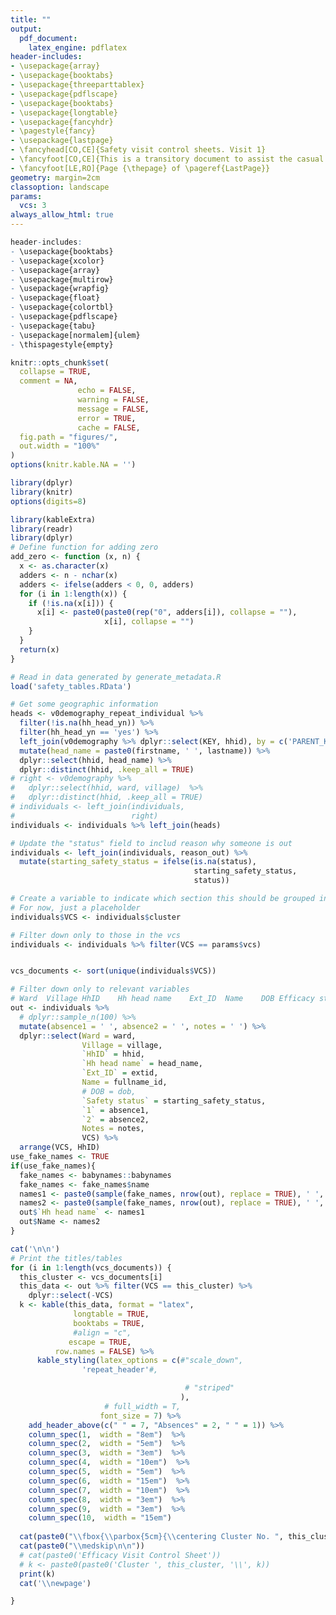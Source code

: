```yaml
---
title: ""
output: 
  pdf_document:
    latex_engine: pdflatex
header-includes:
- \usepackage{array}
- \usepackage{booktabs}
- \usepackage{threeparttablex}
- \usepackage{pdflscape}
- \usepackage{booktabs}
- \usepackage{longtable}
- \usepackage{fancyhdr}
- \pagestyle{fancy}
- \usepackage{lastpage}
- \fancyhead[CO,CE]{Safety visit control sheets. Visit 1}
- \fancyfoot[CO,CE]{This is a transitory document to assist the casual laborers with household identification.\\This document will not be retained in the study investigator site file (ISF).\\Bohemia Safety Visit Control Sheets Version 2.0. Date = \today\\}
- \fancyfoot[LE,RO]{Page {\thepage} of \pageref{LastPage}}
geometry: margin=2cm
classoption: landscape
params:
  vcs: 3
always_allow_html: true
---
```


\thispagestyle{fancy}


```r
header-includes:
- \usepackage{booktabs}
- \usepackage{xcolor}
- \usepackage{array}
- \usepackage{multirow}
- \usepackage{wrapfig}
- \usepackage{float}
- \usepackage{colortbl}
- \usepackage{pdflscape}
- \usepackage{tabu}
- \usepackage[normalem]{ulem}
- \thispagestyle{empty}

```


```r
knitr::opts_chunk$set(
  collapse = TRUE,
  comment = NA, 
               echo = FALSE, 
               warning = FALSE, 
               message = FALSE, 
               error = TRUE, 
               cache = FALSE,
  fig.path = "figures/",
  out.width = "100%"
)
options(knitr.kable.NA = '')
```



```r
library(dplyr)
library(knitr)
options(digits=8)

library(kableExtra)
library(readr)
library(dplyr)
# Define function for adding zero
add_zero <- function (x, n) {
  x <- as.character(x)
  adders <- n - nchar(x)
  adders <- ifelse(adders < 0, 0, adders)
  for (i in 1:length(x)) {
    if (!is.na(x[i])) {
      x[i] <- paste0(paste0(rep("0", adders[i]), collapse = ""),
                     x[i], collapse = "")
    }
  }
  return(x)
}
```

```r
# Read in data generated by generate_metadata.R
load('safety_tables.RData')

# Get some geographic information
heads <- v0demography_repeat_individual %>%
  filter(!is.na(hh_head_yn)) %>%
  filter(hh_head_yn == 'yes') %>%
  left_join(v0demography %>% dplyr::select(KEY, hhid), by = c('PARENT_KEY' = 'KEY')) %>%
  mutate(head_name = paste0(firstname, ' ', lastname)) %>%
  dplyr::select(hhid, head_name) %>%
  dplyr::distinct(hhid, .keep_all = TRUE)
# right <- v0demography %>% 
#   dplyr::select(hhid, ward, village)  %>%
#   dplyr::distinct(hhid, .keep_all = TRUE)
# individuals <- left_join(individuals,
#                          right) 
individuals <- individuals %>% left_join(heads)

# Update the "status" field to includ reason why someone is out
individuals <- left_join(individuals, reason_out) %>%
  mutate(starting_safety_status = ifelse(is.na(status),
                                         starting_safety_status,
                                         status))

# Create a variable to indicate which section this should be grouped in for printing
# For now, just a placeholder
individuals$VCS <- individuals$cluster

# Filter down only to those in the vcs
individuals <- individuals %>% filter(VCS == params$vcs)


vcs_documents <- sort(unique(individuals$VCS))

# Filter down only to relevant variables
# Ward	Village	HhID	Hh head name	Ext_ID	Name	DOB	Efficacy status	Absences		Notes
out <- individuals %>%
  # dplyr::sample_n(100) %>%
  mutate(absence1 = ' ', absence2 = ' ', notes = ' ') %>%
  dplyr::select(Ward = ward, 
                Village = village,
                `HhID` = hhid,
                `Hh head name` = head_name,
                `Ext_ID` = extid,
                Name = fullname_id,
                # DOB = dob,
                `Safety status` = starting_safety_status,
                `1` = absence1, 
                `2` = absence2,
                Notes = notes,
                VCS) %>%
  arrange(VCS, HhID)
use_fake_names <- TRUE
if(use_fake_names){
  fake_names <- babynames::babynames
  fake_names <- fake_names$name
  names1 <- paste0(sample(fake_names, nrow(out), replace = TRUE), ' ', sample(fake_names, nrow(out), replace = TRUE))
  names2 <- paste0(sample(fake_names, nrow(out), replace = TRUE), ' ', sample(fake_names, nrow(out), replace = TRUE))
  out$`Hh head name` <- names1
  out$Name <- names2
}
```


```r
cat('\n\n')
# Print the titles/tables
for (i in 1:length(vcs_documents)) {
  this_cluster <- vcs_documents[i]
  this_data <- out %>% filter(VCS == this_cluster) %>%
    dplyr::select(-VCS)
  k <- kable(this_data, format = "latex",
              longtable = TRUE,
              booktabs = TRUE,
              #align = "c", 
             escape = TRUE,
          row.names = FALSE) %>%
      kable_styling(latex_options = c(#"scale_down",
                'repeat_header'#,

                                       # "striped"
                                      ), 
                     # full_width = T,
                    font_size = 7) %>%
    add_header_above(c(" " = 7, "Absences" = 2, " " = 1)) %>%
    column_spec(1,  width = "8em")  %>%
    column_spec(2,  width = "5em")  %>%
    column_spec(3,  width = "3em")  %>%
    column_spec(4,  width = "10em")  %>%
    column_spec(5,  width = "5em")  %>%
    column_spec(6,  width = "15em")  %>%
    column_spec(7,  width = "10em")  %>%
    column_spec(8,  width = "3em")  %>%
    column_spec(9,  width = "3em")  %>%
    column_spec(10,  width = "15em")  
  
  cat(paste0("\\fbox{\\parbox{5cm}{\\centering Cluster No. ", this_cluster, '',  "}}\n\n"))
  cat(paste0("\\medskip\n\n"))
  # cat(paste0('Efficacy Visit Control Sheet'))
  # k <- paste0(paste0('Cluster ', this_cluster, '\\', k))
  print(k)
  cat('\\newpage')

}
```

\cfoot{\thepage\ of \pageref{LastPage}}

